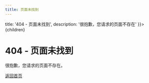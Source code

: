 ```yaml
---
title: 页面未找到
---
```



  title: '404 - 页面未找到',
  description: '很抱歉，您请求的页面不存在'
}}>{children}</PageLayout>

# 404 - 页面未找到

很抱歉，您请求的页面不存在。

[返回首页](/)